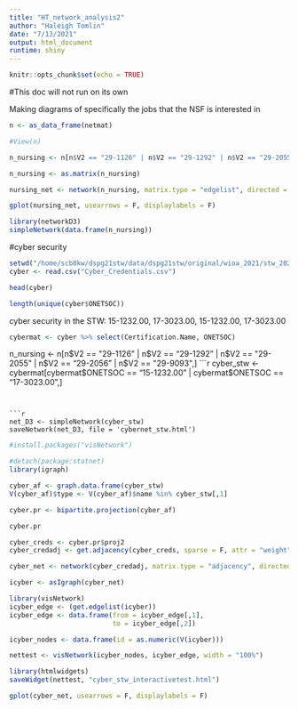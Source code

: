 ```yaml
---
title: "HT_network_analysis2"
author: "Haleigh Tomlin"
date: "7/13/2021"
output: html_document
runtime: shiny
---
```


```r
knitr::opts_chunk$set(echo = TRUE)
```

#This doc will not run on its own

Making diagrams of specifically the jobs that the NSF is interested in

```r
n <- as_data_frame(netmat)
```


```r
#View(n)
```

```r
n_nursing <- n[n$V2 == "29-1126" | n$V2 == "29-1292" | n$V2 == "29-2055" | n$V2 == "29-2056" | n$V2 == "29-9093",]
```

```r
n_nursing <- as.matrix(n_nursing)
```

```r
nursing_net <- network(n_nursing, matrix.type = "edgelist", directed = F)
```

```r
gplot(nursing_net, usearrows = F, displaylabels = F)
```

```r
library(networkD3)
simpleNetwork(data.frame(n_nursing))
```


#cyber security

```r
setwd("/home/scb8kw/dspg21stw/data/dspg21stw/original/wioa_2021/stw_2021")
cyber <- read.csv("Cyber_Credentials.csv")
```

```r
head(cyber)
```

```r
length(unique(cyber$ONETSOC))
```

cyber security in the STW:
15-1232.00, 17-3023.00, 15-1232.00, 17-3023.00



```r
cybermat <- cyber %>% select(Certification.Name, ONETSOC)
```

n_nursing <- n[n$V2 == "29-1126" | n$V2 == "29-1292" | n$V2 == "29-2055" | n$V2 == "29-2056" | n$V2 == "29-9093",]
```r
cyber_stw <- cybermat[cybermat$ONETSOC == "15-1232.00" | cybermat$ONETSOC == "17-3023.00",]
```


```r
net_D3 <- simpleNetwork(cyber_stw)
saveNetwork(net_D3, file = 'cybernet_stw.html')
```

```r
#install.packages("visNetwork")
```




```r
#detach(package:statnet)
library(igraph)
```


```r
cyber_af <- graph.data.frame(cyber_stw)
V(cyber_af)$type <- V(cyber_af)$name %in% cyber_stw[,1]

cyber.pr <- bipartite.projection(cyber_af)
```

```r
cyber.pr
```



```r
cyber_creds <- cyber.pr$proj2
cyber_credadj <- get.adjacency(cyber_creds, sparse = F, attr = "weight")
```

```r
cyber_net <- network(cyber_credadj, matrix.type = "adjacency", directed = F)
```

```r
icyber <- asIgraph(cyber_net)
```

```r
library(visNetwork)
icyber_edge <- (get.edgelist(icyber))
icyber_edge <- data.frame(from = icyber_edge[,1],
                          to = icyber_edge[,2])

icyber_nodes <- data.frame(id = as.numeric(V(icyber)))

nettest <- visNetwork(icyber_nodes, icyber_edge, width = "100%")
```

```r
library(htmlwidgets)
saveWidget(nettest, "cyber_stw_interactivetest.html")
```


```r
gplot(cyber_net, usearrows = F, displaylabels = F)
```

